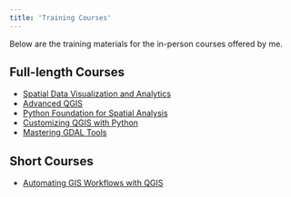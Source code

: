 ```yaml
---
title: 'Training Courses'
---
```


Below are the training materials for the in-person courses offered by me. 

## Full-length Courses
* [Spatial Data Visualization and Analytics](spatial-data-viz.html)
* [Advanced QGIS](advanced-qgis.html)
* [Python Foundation for Spatial Analysis](python-foundation.html)
* [Customizing QGIS with Python](pyqgis-in-a-day.html)
* [Mastering GDAL Tools](gdal-tools.html)

## Short Courses
* [Automating GIS Workflows with QGIS](automating-gis-workflows.html)


